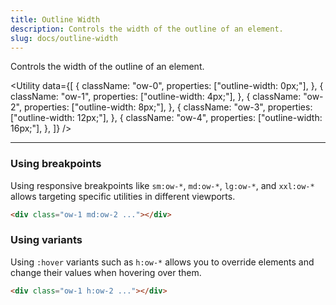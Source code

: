 ```yaml
---
title: Outline Width
description: Controls the width of the outline of an element.
slug: docs/outline-width
---
```


Controls the width of the outline of an element.

<Utility
  data={[
    {
      className: "ow-0",
      properties: ["outline-width: 0px;"],
    },
    {
      className: "ow-1",
      properties: ["outline-width: 4px;"],
    },
    {
      className: "ow-2",
      properties: ["outline-width: 8px;"],
    },
    {
      className: "ow-3",
      properties: ["outline-width: 12px;"],
    },
    {
      className: "ow-4",
      properties: ["outline-width: 16px;"],
    },
  ]}
/>

---

### Using breakpoints

Using responsive breakpoints like `sm:ow-*`, `md:ow-*`, `lg:ow-*`, and `xxl:ow-*` allows targeting specific utilities in different viewports.

```html "md:ow-2"
<div class="ow-1 md:ow-2 ..."></div>
```

### Using variants

Using `:hover` variants such as `h:ow-*` allows you to override elements and change their values when hovering over them.

```html "h:ow-2"
<div class="ow-1 h:ow-2 ..."></div>
```
